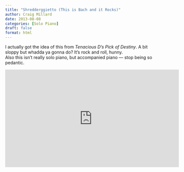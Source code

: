 ```yaml
---
title: "Shredderggietto (This is Bach and it Rocks)"
author: Craig Millard
date: 2013-08-08
categories: [Solo Piano]
draft: false
format: html
---
```


I actually got the idea of this from *Tenacious D's Pick of Destiny*. A bit sloppy but whadda ya gonna do? It's rock and roll, hunny.  
Also this isn't really solo piano, but accompanied piano — stop being so pedantic.

<div class="video-container">
  <iframe width="560" height="315" src="https://www.youtube.com/embed/YdVRhTAlJjA" frameborder="0" allowfullscreen></iframe>
</div>

